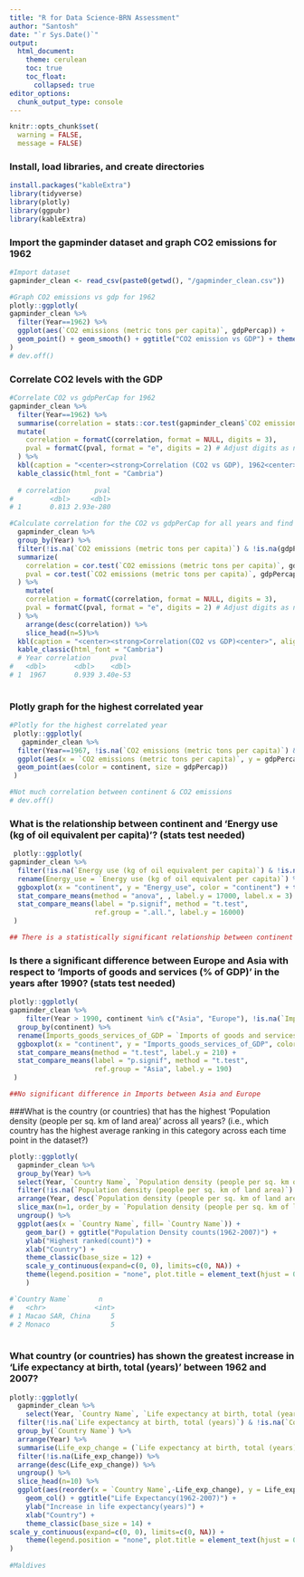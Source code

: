 ```yaml
---
title: "R for Data Science-BRN Assessment"
author: "Santosh"
date: "`r Sys.Date()`"
output:
  html_document:
    theme: cerulean
    toc: true
    toc_float:
      collapsed: true
editor_options:
  chunk_output_type: console
---
```


```r
knitr::opts_chunk$set(
  warning = FALSE, 
  message = FALSE)
```

### Install, load libraries, and create directories
```r
install.packages("kableExtra")
library(tidyverse)
library(plotly)
library(ggpubr)
library(kableExtra)
```

### Import the gapminder dataset and graph CO2 emissions for 1962
```r
#Import dataset
gapminder_clean <- read_csv(paste0(getwd(), "/gapminder_clean.csv"))

#Graph CO2 emissions vs gdp for 1962
plotly::ggplotly(
gapminder_clean %>%
  filter(Year==1962) %>% 
  ggplot(aes(`CO2 emissions (metric tons per capita)`, gdpPercap)) + 
  geom_point() + geom_smooth() + ggtitle("CO2 emission vs GDP") + theme(plot.title = element_text(hjust = 0.5))
)
# dev.off()
```

### Correlate CO2 levels with the GDP
```r
#Correlate CO2 vs gdpPerCap for 1962
gapminder_clean %>%
  filter(Year==1962) %>% 
  summarise(correlation = stats::cor.test(gapminder_clean$`CO2 emissions (metric tons per capita)`, gapminder_clean$gdpPercap)$estimate, pval = stats::cor.test(gapminder_clean$`CO2 emissions (metric tons per capita)`, gapminder_clean$gdpPercap)$p.value) %>%
  mutate(
    correlation = formatC(correlation, format = NULL, digits = 3),
    pval = formatC(pval, format = "e", digits = 2) # Adjust digits as needed
  ) %>%
  kbl(caption = "<center><strong>Correlation (CO2 vs GDP), 1962<center>", align = 'c', caption.align = 'c') %>%
  kable_classic(html_font = "Cambria") 
  
  # correlation      pval
#         <dbl>     <dbl>
# 1       0.813 2.93e-280

#Calculate correlation for the CO2 vs gdpPerCap for all years and find the highest year
  gapminder_clean %>%
  group_by(Year) %>%
  filter(!is.na(`CO2 emissions (metric tons per capita)`) & !is.na(gdpPercap)) %>%
  summarize(
    correlation = cor.test(`CO2 emissions (metric tons per capita)`, gdpPercap)$estimate,
    pval = cor.test(`CO2 emissions (metric tons per capita)`, gdpPercap)$p.value
  ) %>%
    mutate(
    correlation = formatC(correlation, format = NULL, digits = 3),
    pval = formatC(pval, format = "e", digits = 2) # Adjust digits as needed
  ) %>%
    arrange(desc(correlation)) %>%
    slice_head(n=5)%>%
  kbl(caption = "<center><strong>Correlation(CO2 vs GDP)<center>", align = 'c', caption.align = 'center') %>%
  kable_classic(html_font = "Cambria") 
  # Year correlation     pval
#   <dbl>       <dbl>    <dbl>
# 1  1967       0.939 3.40e-53
 
```

### Plotly graph for the highest correlated year
```r
#Plotly for the highest correlated year
 plotly::ggplotly(
   gapminder_clean %>%
  filter(Year==1967, !is.na(`CO2 emissions (metric tons per capita)`) & !is.na(gdpPercap)) %>%
  ggplot(aes(x = `CO2 emissions (metric tons per capita)`, y = gdpPercap)) +
  geom_point(aes(color = continent, size = gdpPercap))
 )

#Not much correlation between continent & CO2 emissions 
# dev.off()
```

### What is the relationship between continent and 'Energy use (kg of oil equivalent per capita)'? (stats test needed)
```r
 plotly::ggplotly(
gapminder_clean %>%
  filter(!is.na(`Energy use (kg of oil equivalent per capita)`) & !is.na(continent)) %>%
  rename(Energy_use = `Energy use (kg of oil equivalent per capita)`) %>%
  ggboxplot(x = "continent", y = "Energy_use", color = "continent") + theme(height = 3, width = 2) + 
  stat_compare_means(method = "anova", , label.y = 17000, label.x = 3) +
  stat_compare_means(label = "p.signif", method = "t.test",
                     ref.group = ".all.", label.y = 16000) 
 )

## There is a statistically significant relationship between continent and energy use
```

### Is there a significant difference between Europe and Asia with respect to 'Imports of goods and services (% of GDP)' in the years after 1990? (stats test needed)
```r
plotly::ggplotly(
gapminder_clean %>%
    filter(Year > 1990, continent %in% c("Asia", "Europe"), !is.na(`Imports of goods and services (% of GDP)`) & !is.na(continent)) %>%
  group_by(continent) %>%
  rename(Imports_goods_services_of_GDP = `Imports of goods and services (% of GDP)`) %>%
  ggboxplot(x = "continent", y = "Imports_goods_services_of_GDP", color = "continent",  add = "jitter", palette = "jco", legend = "none") +
  stat_compare_means(method = "t.test", label.y = 210) +
  stat_compare_means(label = "p.signif", method = "t.test",
                     ref.group = "Asia", label.y = 190) 
 )

##No significant difference in Imports between Asia and Europe
```

###What is the country (or countries) that has the highest 'Population density (people per sq. km of land area)' across all years? (i.e., which country has the highest average ranking in this category across each time point in the dataset?)
```r
plotly::ggplotly(
  gapminder_clean %>%
  group_by(Year) %>%
  select(Year, `Country Name`, `Population density (people per sq. km of land area)`) %>%
  filter(!is.na(`Population density (people per sq. km of land area)`) & !is.na(`Country Name`)) %>%
  arrange(Year, desc(`Population density (people per sq. km of land area)`)) %>%
  slice_max(n=1, order_by = `Population density (people per sq. km of land area)`) %>%
  ungroup() %>%
  ggplot(aes(x = `Country Name`, fill= `Country Name`)) +
    geom_bar() + ggtitle("Population Density counts(1962-2007)") + 
    ylab("Highest ranked(count)") +
    xlab("Country") +
    theme_classic(base_size = 12) +
    scale_y_continuous(expand=c(0, 0), limits=c(0, NA)) +
    theme(legend.position = "none", plot.title = element_text(hjust = 0.5)) 
    )

#`Country Name`       n
#   <chr>            <int>
# 1 Macao SAR, China     5
# 2 Monaco               5
  
```

### What country (or countries) has shown the greatest increase in 'Life expectancy at birth, total (years)' between 1962 and 2007?
```r
plotly::ggplotly(
  gapminder_clean %>%
    select(Year, `Country Name`, `Life expectancy at birth, total (years)`) %>%
  filter(!is.na(`Life expectancy at birth, total (years)`) & !is.na(`Country Name`), Year %in% c(1962, 2007)) %>%
  group_by(`Country Name`) %>%
  arrange(Year) %>%
  summarise(Life_exp_change = (`Life expectancy at birth, total (years)`[Year==2007]) - (`Life expectancy at birth, total (years)`[Year==1962]))%>%
  filter(!is.na(Life_exp_change)) %>%
  arrange(desc(Life_exp_change)) %>%
  ungroup() %>%
  slice_head(n=10) %>%
  ggplot(aes(reorder(x = `Country Name`,-Life_exp_change), y = Life_exp_change, fill= `Country Name`)) +
    geom_col() + ggtitle("Life Expectancy(1962-2007)") + 
    ylab("Increase in life expectancy(years)") +
    xlab("Country") +
    theme_classic(base_size = 14) + 
scale_y_continuous(expand=c(0, 0), limits=c(0, NA)) +
    theme(legend.position = "none", plot.title = element_text(hjust = 0.5), axis.text.x = element_text(angle = 45, vjust = 0.5))
)
  
#Maldives
```

